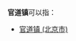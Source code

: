 '''官道镇'''可以指：
* [[官道镇_(北京市)|官道镇 (北京市)]]
{{PRC admin/disambig|37/06/86/111/000|61/05/02/116/000}}
{{disambig|cat=三字中国镇名消歧义}}
